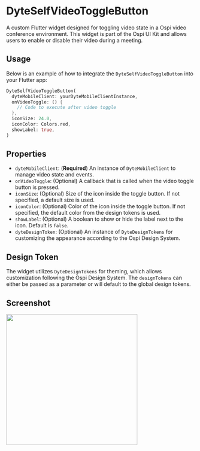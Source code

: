 # DyteSelfVideoToggleButton

A custom Flutter widget designed for toggling video state in a Ospi video conference environment. This widget is part of the Ospi UI Kit and allows users to enable or disable their video during a meeting.

## Usage

Below is an example of how to integrate the `DyteSelfVideoToggleButton` into your Flutter app:

```dart
DyteSelfVideoToggleButton(
  dyteMobileClient: yourDyteMobileClientInstance,
  onVideoToggle: () {
    // Code to execute after video toggle
  },
  iconSize: 24.0,
  iconColor: Colors.red,
  showLabel: true,
)
```

## Properties

- `dyteMobileClient`: (**Required**) An instance of `DyteMobileClient` to manage video state and events.
- `onVideoToggle`: (Optional) A callback that is called when the video toggle button is pressed.
- `iconSize`: (Optional) Size of the icon inside the toggle button. If not specified, a default size is used.
- `iconColor`: (Optional) Color of the icon inside the toggle button. If not specified, the default color from the design tokens is used.
- `showLabel`: (Optional) A boolean to show or hide the label next to the icon. Default is `false`.
- `dyteDesignToken`: (Optional) An instance of `DyteDesignTokens` for customizing the appearance according to the Ospi Design System.

## Design Token

The widget utilizes `DyteDesignTokens` for theming, which allows customization following the Ospi Design System. The `designTokens` can either be passed as a parameter or will default to the global design tokens.


## Screenshot

<img src="/static/mobile/flutter/flutter-self-video-toggle.png" width="350px"/>
